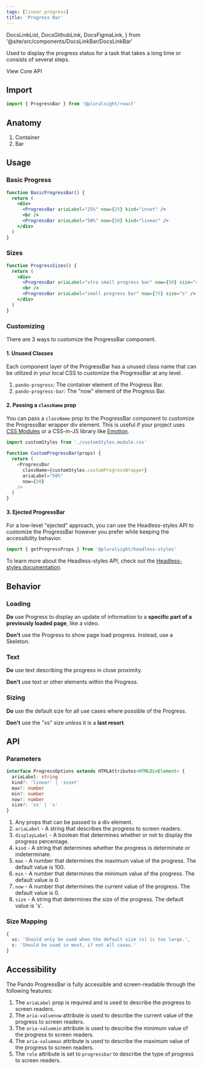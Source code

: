 ```yaml
---
tags: [linear progress]
title: 'Progress Bar'
---
```


  DocsLinkList,
  DocsGithubLink,
  DocsFigmaLink,
} from '@site/src/components/DocsLinkBar/DocsLinkBar'

<p className="size-xxl">
  Used to display the progress status for a task that takes a long time or
  consists of several steps.
</p>

<DocsLinkList>
  <DocsGithubLink href="https://github.com/pluralsight/pando/tree/main/packages/react/src/components/ProgressBar.tsx" />
  <DocsGithubLink href="https://github.com/pluralsight/pando/tree/main/packages/headless-styles/src/components/Progress/progressCSS.ts">
    View Core API
  </DocsGithubLink>
  <DocsFigmaLink href="https://www.figma.com/file/ZmH4XsZS5WnKeo28ylM5x1/Pando-UI-kit-(Web)?node-id=1214%3A50560&t=YLA3FBYLefNvfeuf-0" />
</DocsLinkList>

## Import

```javascript
import { ProgressBar } from '@pluralsight/react'
```

## Anatomy

1. Container
2. Bar

## Usage

### Basic Progress

```jsx live
function BasicProgressBar() {
  return (
    <div>
      <ProgressBar ariaLabel="25%" now={25} kind="inset" />
      <br />
      <ProgressBar ariaLabel="50%" now={50} kind="linear" />
    </div>
  )
}
```

### Sizes

```jsx live
function ProgressSizes() {
  return (
    <div>
      <ProgressBar ariaLabel="xtra small progress bar" now={50} size="xs" />
      <br />
      <ProgressBar ariaLabel="small progress bar" now={75} size="s" />
    </div>
  )
}
```

### Customizing

There are 3 ways to customize the ProgressBar component.

#### 1. Unused Classes

Each component layer of the ProgressBar has a unused class name that can be utilized in your local CSS to customize the ProgressBar at any level.

1. `pando-progress`: The container element of the Progress Bar.
2. `pando-progress-bar`: The "now" element of the Progress Bar.

#### 2. Passing a `className` prop

You can pass a `className` prop to the ProgressBar component to customize the ProgressBar wrapper div element. This is useful if your project uses [CSS Modules](https://github.com/css-modules/css-modules) or a CSS-in-JS library like [Emotion](https://emotion.sh/docs/introduction).

```javascript title="Example of using CSS Modules to customize the ProgressBar." showLineNumbers
import customStyles from './customStyles.module.css'

function CustomProgressBar(props) {
  return (
    <ProgressBar
      className={customStyles.customProgressWrapper}
      ariaLabel="50%"
      now={50}
    />
  )
}
```

#### 3. Ejected ProgressBar

For a low-level "ejected" approach, you can use the Headless-styles API to customize the ProgressBar however you prefer while keeping the accessibility behavior.

```javascript showLineNumbers
import { getProgressProps } from '@pluralsight/headless-styles'
```

To learn more about the Headless-styles API, check out the [Headless-styles documentation](https://github.com/pluralsight/pando/blob/main/packages/headless-styles/src/components/Progress/progressCSS.ts).

## Behavior

### Loading

**Do** use Progress to display an update of information to a **specific part of a previously loaded page**, like a video.

**Don't** use the Progress to show page load progress. Instead, use a Skeleton.

### Text

**Do** use text describing the progress in close proximity.

**Don't** use text or other elements within the Progress.

### Sizing

**Do** use the default size for all use cases where possible of the Progress.

**Don't** use the "xs" size _unless_ it is a **last resort**.

## API

### Parameters

```typescript
interface ProgressOptions extends HTMLAttributes<HTMLDivElement> {
  ariaLabel: string
  kind?: 'linear' | 'inset'
  max?: number
  min?: number
  now?: number
  size?: 'xs' | 's'
}
```

1. Any props that can be passed to a div element.
2. `ariaLabel` - A string that describes the progress to screen readers.
3. `displayLabel` - A boolean that determines whether or not to display the progress percentage.
4. `kind` - A string that determines whether the progress is determinate or indeterminate.
5. `max` - A number that determines the maximum value of the progress. The default value is 100.
6. `min` - A number that determines the minimum value of the progress. The default value is 0.
7. `now` - A number that determines the current value of the progress. The default value is 0.
8. `size` - A string that determines the size of the progress. The default value is 's'.

### Size Mapping

```typescript title="ProgressBar size rules."
{
  xs: 'Should only be used when the default size (s) is too large.',
  s: 'Should be used in most, if not all cases.'
}
```

## Accessibility

The Pando ProgressBar is fully accessible and screen-readable through the following features:

1. The `ariaLabel` prop is required and is used to describe the progress to screen readers.
2. The `aria-valuenow` attribute is used to describe the current value of the progress to screen readers.
3. The `aria-valuemin` attribute is used to describe the minimum value of the progress to screen readers.
4. The `aria-valuemax` attribute is used to describe the maximum value of the progress to screen readers.
5. The `role` attribute is set to `progressbar` to describe the type of progress to screen readers.
